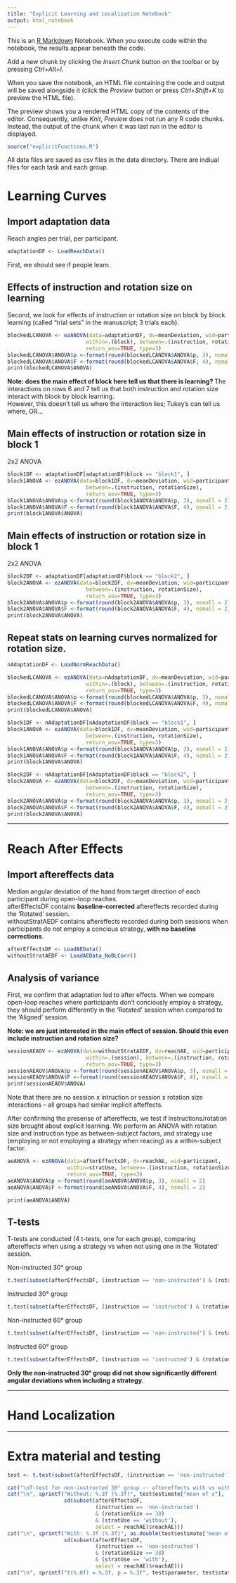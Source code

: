 ```yaml
---
title: "Explicit Learning and Localization Notebook"
output: html_notebook
---
```


This is an [R Markdown](http://rmarkdown.rstudio.com) Notebook. When you execute code within the notebook, the results appear beneath the code. 

Add a new chunk by clicking the *Insert Chunk* button on the toolbar or by pressing *Ctrl+Alt+I*.

When you save the notebook, an HTML file containing the code and output will be saved alongside it (click the *Preview* button or press *Ctrl+Shift+K* to preview the HTML file).

The preview shows you a rendered HTML copy of the contents of the editor. Consequently, unlike *Knit*, *Preview* does not run any R code chunks. Instead, the output of the chunk when it was last run in the editor is displayed.

```r
source("explicitFunctions.R")
```

All data files are saved as csv files in the data directory. There are indiual files for each task and each group.

# Learning Curves

## Import adaptation data
Reach angles per trial, per participant.

```r
adaptationDF <- LoadReachData()
```


First, we should see if people learn.  

## Effects of instruction and rotation size on learning
Second, we look for effects of instruction or rotation size on block by block learning (called "trial sets" in the manuscript; 3 trials each).  

```r
blockedLCANOVA <- ezANOVA(data=adaptationDF, dv=meanDeviation, wid=participant, 
                         within=.(block), between=.(instruction, rotationSize), 
                         return_aov=TRUE, type=3)
blockedLCANOVA$ANOVA$p <-format(round(blockedLCANOVA$ANOVA$p, 3), nsmall = 2)
blockedLCANOVA$ANOVA$F <-format(round(blockedLCANOVA$ANOVA$F, 4), nsmall = 2)
print(blockedLCANOVA$ANOVA)
```
__Note: does the main effect of block here tell us that there is learning?  __
The interactions on rows 6 and 7 tell us that both instruction and rotation size interact with block by block learning.  
However, this doesn't tell us where the interaction lies; Tukey's can tell us where, OR... 

## Main effects of instruction or rotation size in block 1 

2x2 ANOVA
```r
block1DF <- adaptationDF[adaptationDF$block == "block1", ]
block1ANOVA <- ezANOVA(data=block1DF, dv=meanDeviation, wid=participant, 
                         between=.(instruction, rotationSize), 
                         return_aov=TRUE, type=3)
block1ANOVA$ANOVA$p <-format(round(block1ANOVA$ANOVA$p, 3), nsmall = 2)
block1ANOVA$ANOVA$F <-format(round(block1ANOVA$ANOVA$F, 4), nsmall = 2)
print(block1ANOVA$ANOVA)
```


## Main effects of instruction or rotation size in block 1 

2x2 ANOVA
```r
block2DF <- adaptationDF[adaptationDF$block == "block2", ]
block2ANOVA <- ezANOVA(data=block2DF, dv=meanDeviation, wid=participant, 
                         between=.(instruction, rotationSize), 
                         return_aov=TRUE, type=3)
block2ANOVA$ANOVA$p <-format(round(block2ANOVA$ANOVA$p, 3), nsmall = 2)
block2ANOVA$ANOVA$F <-format(round(block2ANOVA$ANOVA$F, 4), nsmall = 2)
print(block2ANOVA$ANOVA)
```


## Repeat stats on learning curves normalized for rotation size.  

```r
nAdaptationDF <- LoadNormReachData()

blockedLCANOVA <- ezANOVA(data=nAdaptationDF, dv=meanDeviation, wid=participant, 
                         within=.(block), between=.(instruction, rotationSize), 
                         return_aov=TRUE, type=3)
blockedLCANOVA$ANOVA$p <-format(round(blockedLCANOVA$ANOVA$p, 3), nsmall = 2)
blockedLCANOVA$ANOVA$F <-format(round(blockedLCANOVA$ANOVA$F, 4), nsmall = 2)
print(blockedLCANOVA$ANOVA)

block1DF <- nAdaptationDF[nAdaptationDF$block == "block1", ]
block1ANOVA <- ezANOVA(data=block1DF, dv=meanDeviation, wid=participant, 
                         between=.(instruction, rotationSize), 
                         return_aov=TRUE, type=3)
block1ANOVA$ANOVA$p <-format(round(block1ANOVA$ANOVA$p, 3), nsmall = 2)
block1ANOVA$ANOVA$F <-format(round(block1ANOVA$ANOVA$F, 4), nsmall = 2)
print(block1ANOVA$ANOVA)

block2DF <- nAdaptationDF[nAdaptationDF$block == "block2", ]
block2ANOVA <- ezANOVA(data=block2DF, dv=meanDeviation, wid=participant, 
                         between=.(instruction, rotationSize), 
                         return_aov=TRUE, type=3)
block2ANOVA$ANOVA$p <-format(round(block2ANOVA$ANOVA$p, 3), nsmall = 2)
block2ANOVA$ANOVA$F <-format(round(block2ANOVA$ANOVA$F, 4), nsmall = 2)
print(block2ANOVA$ANOVA)
```
***

# Reach After Effects

## Import aftereffects data
Median angular deviation of the hand from target direction of each participant during open-loop reaches.  
afterEffectsDF contains __baseline-corrected__ aftereffects recorded during the 'Rotated' session.  
withoutStratAEDF contains aftereffects recorded during both sessions when participants do not employ a concious strategy, __with no baseline corrections__.  

```r
afterEffectsDF <- LoadAEData()
withoutStratAEDF <- LoadAEData_NoBLCorr()
```

## Analysis of variance

First, we confirm that adaptation led to after effects. When we compare open-loop reaches where participants don't conciously employ a strategy, they should perform differently in the 'Rotated' session when compared to the 'Aligned' session.  

__Note: we are just interested in the main effect of session. Should this even include instruction and rotation size?__

```r
sessionAEAOV <- ezANOVA(data=withoutStratAEDF, dv=reachAE, wid=participant, 
                         within=.(session), between=.(instruction, rotationSize), 
                         return_aov=TRUE, type=3)
sessionAEAOV$ANOVA$p <-format(round(sessionAEAOV$ANOVA$p, 3), nsmall = 2)
sessionAEAOV$ANOVA$F <-format(round(sessionAEAOV$ANOVA$F, 4), nsmall = 2)
print(sessionAEAOV$ANOVA)
```
Note that there are no session x intruction or session x rotation size interactions -- all groups had similar implicit afteffects.

After confirming the presense of aftereffects, we test if instructions/rotation size brought about explicit learning.
We perform an ANOVA with rotation size and instruction type as between-subject factors, and strategy use (employing or not employing a strategy when reacing) as a within-subject factor.

```r
aeANOVA <- ezANOVA(data=afterEffectsDF, dv=reachAE, wid=participant, 
                   within=stratUse, between=.(instruction, rotationSize), 
                   return_aov=TRUE, type=3)
aeANOVA$ANOVA$p <-format(round(aeANOVA$ANOVA$p, 3), nsmall = 2)
aeANOVA$ANOVA$F <-format(round(aeANOVA$ANOVA$F, 4), nsmall = 2)

print(aeANOVA$ANOVA)
```

## T-tests

T-tests are conducted (4 t-tests, one for each group), comparing aftereffects when using a strategy vs when not using one in the 'Rotated' session.

Non-instructed 30° group
```r
t.test(subset(afterEffectsDF, (instruction == 'non-instructed') & (rotationSize == 30) & (stratUse == 'without'), select = reachAE ), subset(afterEffectsDF, (instruction == 'non-instructed') & (rotationSize == 30) & (stratUse == 'with'), select = reachAE ))

```

Instructed 30° group
```r
t.test(subset(afterEffectsDF, (instruction == 'instructed') & (rotationSize == 30) & (stratUse == 'without'), select = reachAE ), subset(afterEffectsDF, (instruction == 'instructed') & (rotationSize == 30) & (stratUse == 'with'), select = reachAE ))

```

Non-instructed 60° group
```r
t.test(subset(afterEffectsDF, (instruction == 'non-instructed') & (rotationSize == 60) & (stratUse == 'without'), select = reachAE ), subset(afterEffectsDF, (instruction == 'non-instructed') & (rotationSize == 60) & (stratUse == 'with'), select = reachAE ))

```

Instructed 60° group
```r
t.test(subset(afterEffectsDF, (instruction == 'instructed') & (rotationSize == 60) & (stratUse == 'without'), select = reachAE ), subset(afterEffectsDF, (instruction == 'instructed') & (rotationSize == 60) & (stratUse == 'with'), select = reachAE ))

```

__Only the non-instructed 30° group did not show significantly different angular deviations when including a strategy.__

***

# Hand Localization

***

# Extra material and testing

```r
test <- t.test(subset(afterEffectsDF, (instruction == 'non-instructed') & (rotationSize == 30) & (stratUse == 'without'), select = reachAE ), subset(afterEffectsDF, (instruction == 'non-instructed') & (rotationSize == 30) & (stratUse == 'with'), select = reachAE ))

cat("\nT-test for non-instructed 30° group -- aftereffects with vs without strategy use; mean(sd)")
cat("\n", sprintf("Without: %.3f (%.3f)", test$estimate["mean of x"],
                  sd(subset(afterEffectsDF,
                            (instruction == 'non-instructed')
                            & (rotationSize == 30)
                            & (stratUse == 'without'),
                            select = reachAE)$reachAE)))
cat("\n", sprintf("With: %.3f (%.3f)", as.double(test$estimate["mean of y"]),
                  sd(subset(afterEffectsDF,
                            (instruction == 'non-instructed')
                            & (rotationSize == 30)
                            & (stratUse == 'with'),
                            select = reachAE)$reachAE)))
cat("\n", sprintf("t(%.0f) = %.3f, p = %.3f", test$parameter, test$statistic, test$p.value), "\n\n")

```
